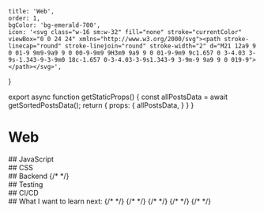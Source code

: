     title: 'Web',
    order: 1,
    bgColor: 'bg-emerald-700',
    icon: '<svg class="w-16 sm:w-32" fill="none" stroke="currentColor" viewBox="0 0 24 24" xmlns="http://www.w3.org/2000/svg"><path stroke-linecap="round" stroke-linejoin="round" stroke-width="2" d="M21 12a9 9 0 01-9 9m9-9a9 9 0 00-9-9m9 9H3m9 9a9 9 0 01-9-9m9 9c1.657 0 3-4.03 3-9s-1.343-9-3-9m0 18c-1.657 0-3-4.03-3-9s1.343-9 3-9m-9 9a9 9 0 019-9"></path></svg>',
}


<Head>
  <title>{ metadata.title + ' | Martin Chevestrier' }</title>
</Head>

export async function getStaticProps() {
  const allPostsData = await getSortedPostsData();
  return {
    props: {
      allPostsData,
    }
  }
}









# Web
<Main>
    <Section>
        ## JavaScript
        <BlockList>
            <Tile name="React" icon={ react } level={ 3 } />
            <Tile name="Vue 3" icon={ vue } level={ 1 } />
            <Tile name="Lit" icon={ lit } level={ 1 } />
        </BlockList>
    </Section>
    <Section>
        ## CSS
        <BlockList>
            <Tile name="Tailwind" icon={ tailwind } level={ 3 }  />
            <Tile name="Sass" icon={ sass } level={ 2 }  />
            <Tile name="Bootstrap" icon={ bootstrap }  level={ 2 } />
        </BlockList>
    </Section>
    <Section>
        ## Backend
        <BlockList>
            <Tile name="WordPress" icon={ wordpress } level={ 3 } />
            <Tile name="Express" icon={ express } level={ 1 } />
            <Tile name="Flask" icon={ flask } level={ 1 } />
            {/* <Tile name="Django" icon={ django } level={ 0 } /> */}
            <Tile name="Laravel" icon={ laravel } level={ 1 } />
            <Tile name="Rails" icon={ rails } level={ 1 } />
        </BlockList>
    </Section>
    <Section>
        ## Testing
        <BlockList>
            <Tile name="Selenium" icon={ selenium } level={ 2 } />
            <Tile name="Cypress" icon={ cypress } level={ 2 } />
        </BlockList>
    </Section>
    <Section>
        ## CI/CD
        <BlockList>
            <Tile name="Docker" icon={ docker } level={ 2 } />
            <Tile name="Jenkins" icon={ jenkins } level={ 1 } />
            <Tile name="Github Actions" icon={ github } level={ 1 } />
        </BlockList>
    </Section>
    <Section>
        ## What I want to learn next:
        <BlockList>
            <Tile name="Elixir" icon={ elixir } />
            <Tile name="Phoenix" icon={ phoenix } />
            <Tile name="PostgreSQL" icon={ postgresql } />
            <Tile name="Rust" icon={ rust } />
            {/* <Tile name="Haskell" icon={ haskell } /> */}
            {/* <Tile name="Firebase" icon={ firebase } /> */}
            {/* <Tile name="Kotlin" icon={ kotlin } /> */}
            {/* <Tile name="Kubernetes" icon={ kubernetes } /> */}
            {/* <Tile name="AWS" icon={ aws } /> */}
        </BlockList>
    </Section>
</Main>
